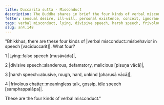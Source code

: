 ```yaml
---
title: Duccarita sutta - Misconduct
description: The Buddha shares in brief the four kinds of verbal misconduct - 1) lying, 2) divisive speech, 3) harsh speech, and 4) frivolous chatter.
fetter: sensual desire, ill-will, personal existence, conceit, ignorance
tags: verbal misconduct, lying, divisive speech, harsh speech, frivolous chatter, speech, communication, an, an4
slug: an4.148
---
```


"Bhikkhus, there are these four kinds of \|verbal misconduct::misbehavior in speech [vacīduccarit]|. What four?

1 |Lying::false speech [musāvāda]|,

2 \|divisive speech::slanderous, defamatory, malicious [pisuṇa vācā]|,

3 \|harsh speech::abusive, rough, hard, unkind [pharusā vācā]|,

4 \|frivolous chatter::meaningless talk, gossip, idle speech [samphappalāpa]|.

These are the four kinds of verbal misconduct."